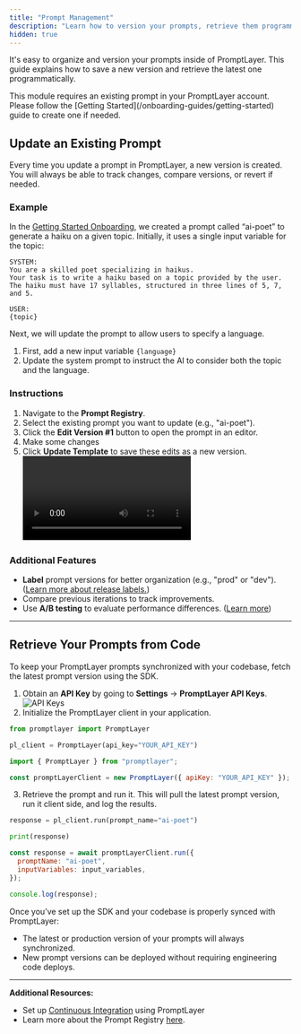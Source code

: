 ```yaml
---
title: "Prompt Management"
description: "Learn how to version your prompts, retrieve them programmatically, and keep them organized in PromptLayer."
hidden: true
---
```


It's easy to organize and version your prompts inside of PromptLayer. This guide explains how to save a new version and retrieve the latest one programmatically.

<Tip>
  This module requires an existing prompt in your PromptLayer account. Please
  follow the [Getting Started](/onboarding-guides/getting-started) guide to
  create one if needed.
</Tip>

## Update an Existing Prompt

Every time you update a prompt in PromptLayer, a new version is created. You will always be able to track changes, compare versions, or revert if needed.

### Example

In the [Getting Started Onboarding](/onboarding-guides/getting-started), we created a prompt called “ai-poet” to generate a haiku on a given topic. Initially, it uses a single input variable for the topic:

```
SYSTEM:
You are a skilled poet specializing in haikus.
Your task is to write a haiku based on a topic provided by the user.
The haiku must have 17 syllables, structured in three lines of 5, 7, and 5.

USER:
{topic}
```

Next, we will update the prompt to allow users to specify a language.

1. First, add a new input variable `{language}`
2. Update the system prompt to instruct the AI to consider both the topic and the language.

### Instructions

1. Navigate to the **Prompt Registry**.
2. Select the existing prompt you want to update (e.g., "ai-poet").
3. Click the **Edit Version #1** button to open the prompt in an editor.
4. Make some changes
5. Click **Update Template** to save these edits as a new version.
   <video controls>
     <source src="./videos/add-new-version.mp4" type="video/mp4" />
   </video>

### Additional Features

- **Label** prompt versions for better organization (e.g., "prod" or "dev"). ([Learn more about release labels.](/features/prompt-registry/release-labels))
- Compare previous iterations to track improvements.
- Use **A/B testing** to evaluate performance differences. ([Learn more](/why-promptlayer/ab-releases))

---

## Retrieve Your Prompts from Code

To keep your PromptLayer prompts synchronized with your codebase, fetch the latest prompt version using the SDK.

1. Obtain an **API Key** by going to **Settings** → **PromptLayer API Keys**.
   <img src="./images/api-keys.png" alt="API Keys" />
2. Initialize the PromptLayer client in your application.

<CodeGroup>

```python Python
from promptlayer import PromptLayer

pl_client = PromptLayer(api_key="YOUR_API_KEY")
```

```js Javascript
import { PromptLayer } from "promptlayer";

const promptLayerClient = new PromptLayer({ apiKey: "YOUR_API_KEY" });
```

</CodeGroup>

3. Retrieve the prompt and run it. This will pull the latest prompt version, run it client side, and log the results.

<CodeGroup>

```python Python
response = pl_client.run(prompt_name="ai-poet")

print(response)
```

```js Javascript
const response = await promptLayerClient.run({
  promptName: "ai-poet", 
  inputVariables: input_variables,
});

console.log(response);
```

</CodeGroup>

Once you’ve set up the SDK and your codebase is properly synced with PromptLayer:

-	The latest or production version of your prompts will always synchronized.
-	New prompt versions can be deployed without requiring engineering code deploys.

---

**Additional Resources:**

- Set up [Continuous Integration](/features/evaluations/continuous-integration#continuous-integration) using PromptLayer
- Learn more about the Prompt Registry [here](/features/prompt-registry/overview).
